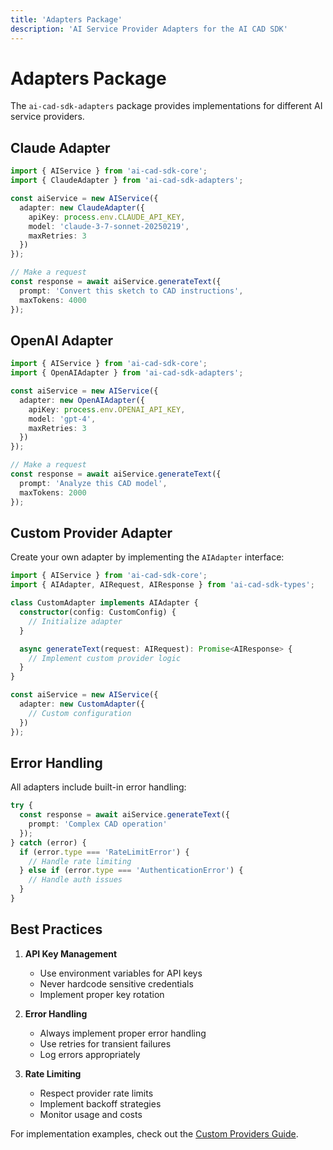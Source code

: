 ```yaml
---
title: 'Adapters Package'
description: 'AI Service Provider Adapters for the AI CAD SDK'
---
```


# Adapters Package

The `ai-cad-sdk-adapters` package provides implementations for different AI service providers.

## Claude Adapter

```typescript
import { AIService } from 'ai-cad-sdk-core';
import { ClaudeAdapter } from 'ai-cad-sdk-adapters';

const aiService = new AIService({
  adapter: new ClaudeAdapter({
    apiKey: process.env.CLAUDE_API_KEY,
    model: 'claude-3-7-sonnet-20250219',
    maxRetries: 3
  })
});

// Make a request
const response = await aiService.generateText({
  prompt: 'Convert this sketch to CAD instructions',
  maxTokens: 4000
});
```

## OpenAI Adapter

```typescript
import { AIService } from 'ai-cad-sdk-core';
import { OpenAIAdapter } from 'ai-cad-sdk-adapters';

const aiService = new AIService({
  adapter: new OpenAIAdapter({
    apiKey: process.env.OPENAI_API_KEY,
    model: 'gpt-4',
    maxRetries: 3
  })
});

// Make a request
const response = await aiService.generateText({
  prompt: 'Analyze this CAD model',
  maxTokens: 2000
});
```

## Custom Provider Adapter

Create your own adapter by implementing the `AIAdapter` interface:

```typescript
import { AIService } from 'ai-cad-sdk-core';
import { AIAdapter, AIRequest, AIResponse } from 'ai-cad-sdk-types';

class CustomAdapter implements AIAdapter {
  constructor(config: CustomConfig) {
    // Initialize adapter
  }

  async generateText(request: AIRequest): Promise<AIResponse> {
    // Implement custom provider logic
  }
}

const aiService = new AIService({
  adapter: new CustomAdapter({
    // Custom configuration
  })
});
```

## Error Handling

All adapters include built-in error handling:

```typescript
try {
  const response = await aiService.generateText({
    prompt: 'Complex CAD operation'
  });
} catch (error) {
  if (error.type === 'RateLimitError') {
    // Handle rate limiting
  } else if (error.type === 'AuthenticationError') {
    // Handle auth issues
  }
}
```

## Best Practices

1. **API Key Management**
   - Use environment variables for API keys
   - Never hardcode sensitive credentials
   - Implement proper key rotation

2. **Error Handling**
   - Always implement proper error handling
   - Use retries for transient failures
   - Log errors appropriately

3. **Rate Limiting**
   - Respect provider rate limits
   - Implement backoff strategies
   - Monitor usage and costs

For implementation examples, check out the [Custom Providers Guide](/docs/guides/custom-providers). 